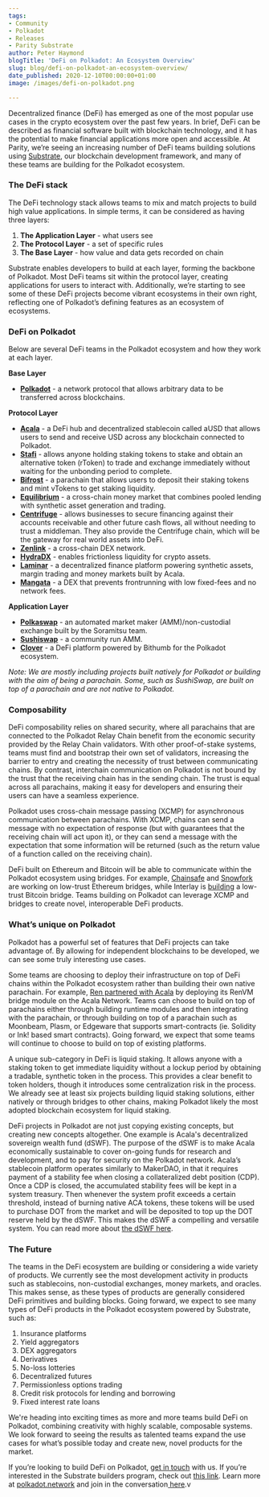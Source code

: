 ```yaml
---
tags:
- Community
- Polkadot
- Releases
- Parity Substrate
author: Peter Haymond
blogTitle: 'DeFi on Polkadot: An Ecosystem Overview'
slug: blog/defi-on-polkadot-an-ecosystem-overview/
date_published: 2020-12-10T00:00:00+01:00
image: /images/defi-on-polkadot.png

---
```

Decentralized finance (DeFi) has emerged as one of the most popular use cases in the crypto ecosystem over the past few years. In brief, DeFi can be described as financial software built with blockchain technology, and it has the potential to make financial applications more open and accessible. At Parity, we’re seeing an increasing number of DeFi teams building solutions using [Substrate](https://www.substrate.io/), our blockchain development framework, and many of these teams are building for the Polkadot ecosystem.

### The DeFi stack

The DeFi technology stack allows teams to mix and match projects to build high value applications. In simple terms, it can be considered as having three layers:

1. **The Application Layer** - what users see
2. **The Protocol Layer** - a set of specific rules
3. **The Base Layer** - how value and data gets recorded on chain

Substrate enables developers to build at each layer, forming the backbone of Polkadot. Most DeFi teams sit within the protocol layer, creating applications for users to interact with. Additionally, we’re starting to see some of these DeFi projects become vibrant ecosystems in their own right, reflecting one of Polkadot’s defining features as an ecosystem of ecosystems.

### DeFi on Polkadot

Below are several DeFi teams in the Polkadot ecosystem and how they work at each layer.

**Base Layer**

* [**Polkadot**](https://polkadot.network/) - a network protocol that allows arbitrary data to be transferred across blockchains.

**Protocol Layer**

* [**Acala**](https://acala.network/) - a DeFi hub and decentralized stablecoin called aUSD that allows users to send and receive USD across any blockchain connected to Polkadot.
* [**Stafi**](https://www.stafi.io/) - allows anyone holding staking tokens to stake and obtain an alternative token (rToken) to trade and exchange immediately without waiting for the unbonding period to complete.
* [**Bifrost**](https://bifrost.finance/) - a parachain that allows users to deposit their staking tokens and mint vTokens to get staking liquidity.
* [**Equilibrium**](https://equilibrium.io/en) - a cross-chain money market that combines pooled lending with synthetic asset generation and trading.
* [**Centrifuge**](https://centrifuge.io/) - allows businesses to secure financing against their accounts receivable and other future cash flows, all without needing to trust a middleman. They also provide the Centrifuge chain, which will be the gateway for real world assets into DeFi.
* [**Zenlink**](https://zenlink.pro/en/) - a cross-chain DEX network.
* [**HydraDX**](https://hydradx.io/) - enables frictionless liquidity for crypto assets.
* [**Laminar**](https://laminar.one/) - a decentralized finance platform powering synthetic assets, margin trading and money markets built by Acala.
* [**Mangata**](https://mangata.finance/) - a DEX that prevents frontrunning with low fixed-fees and no network fees.

**Application Layer**

* [**Polkaswap**](https://polkaswap.io/) - an automated market maker (AMM)/non-custodial exchange built by the Soramitsu team.
* [**Sushiswap**](https://forum.sushiswapclassic.org/t/moonbeam-sushiswap-proposal/375) - a community run AMM.
* [**Clover**](https://cointelegraph.com/news/exclusive-bithumb-set-to-launch-defi-platform-as-a-polkadot-parachain) - a DeFi platform powered by Bithumb for the Polkadot ecosystem.

_Note: We are mostly including projects built natively for Polkadot or building with the aim of being a parachain. Some, such as SushiSwap, are built on top of a parachain and are not native to Polkadot._

### Composability

DeFi composability relies on shared security, where all parachains that are connected to the Polkadot Relay Chain benefit from the economic security provided by the Relay Chain validators. With other proof-of-stake systems, teams must find and bootstrap their own set of validators, increasing the barrier to entry and creating the necessity of trust between communicating chains. By contrast, interchain communication on Polkadot is not bound by the trust that the receiving chain has in the sending chain. The trust is equal across all parachains, making it easy for developers and ensuring their users can have a seamless experience.

Polkadot uses cross-chain message passing (XCMP) for asynchronous communication between parachains. With XCMP, chains can send a message with no expectation of response (but with guarantees that the receiving chain will act upon it), or they can send a message with the expectation that some information will be returned (such as the return value of a function called on the receiving chain).

DeFi built on Ethereum and Bitcoin will be able to communicate within the Polkadot ecosystem using bridges. For example, [Chainsafe](https://medium.com/chainsafe-systems/chainsafe-building-chainbridge-49d51ff2e0a2) and [Snowfork](https://snowfork.substack.com/p/a-trustless-general-purpose-polkadot) are working on low-trust Ethereum bridges, while Interlay is [building](https://medium.com/interlay/interlay-receives-w3f-grant-to-build-trustless-btc-polkadot-bridge-c4bdb40173a3) a low-trust Bitcoin bridge. Teams building on Polkadot can leverage XCMP and bridges to create novel, interoperable DeFi products.

### What’s unique on Polkadot

Polkadot has a powerful set of features that DeFi projects can take advantage of. By allowing for independent blockchains to be developed, we can see some truly interesting use cases.

Some teams are choosing to deploy their infrastructure on top of DeFi chains within the Polkadot ecosystem rather than building their own native parachain. For example, [Ren partnered with Acala](https://medium.com/acalanetwork/bringing-btc-to-polkadot-acala-x-ren-e7959855d5aa) by deploying its RenVM bridge module on the Acala Network. Teams can choose to build on top of parachains either through building runtime modules and then integrating with the parachain, or through building on top of a parachain such as Moonbeam, Plasm, or Edgeware that supports smart-contracts (ie. Solidity or Ink! based smart contracts). Going forward, we expect that some teams will continue to choose to build on top of existing platforms.

A unique sub-category in DeFi is liquid staking. It allows anyone with a staking token to get immediate liquidity without a lockup period by obtaining a tradable, synthetic token in the process. This provides a clear benefit to token holders, though it introduces some centralization risk in the process. We already see at least six projects building liquid staking solutions, either natively or through bridges to other chains, making Polkadot likely the most adopted blockchain ecosystem for liquid staking.

DeFi projects in Polkadot are not just copying existing concepts, but creating new concepts altogether. One example is Acala's decentralized sovereign wealth fund (dSWF). The purpose of the dSWF is to make Acala economically sustainable to cover on-going funds for research and development, and to pay for security on the Polkadot network. Acala’s stablecoin platform operates similarly to MakerDAO, in that it requires payment of a stability fee when closing a collateralized debt position (CDP). Once a CDP is closed, the accumulated stability fees will be kept in a system treasury. Then whenever the system profit exceeds a certain threshold, instead of burning native ACA tokens, these tokens will be used to purchase DOT from the market and will be deposited to top up the DOT reserve held by the dSWF. This makes the dSWF a compelling and versatile system. You can read more about [the dSWF here](https://medium.com/acalanetwork/acalas-decentralized-sovereign-wealth-fund-a-next-gen-dao-unforkable-aum-80f8c23d8f27).

### The Future

The teams in the DeFi ecosystem are building or considering a wide variety of products. We currently see the most development activity in products such as stablecoins, non-custodial exchanges, money markets, and oracles. This makes sense, as these types of products are generally considered DeFi primitives and building blocks. Going forward, we expect to see many types of DeFi products in the Polkadot ecosystem powered by Substrate, such as:

1. Insurance platforms
2. Yield aggregators
3. DEX aggregators
4. Derivatives
5. No-loss lotteries
6. Decentralized futures
7. Permissionless options trading
8. Credit risk protocols for lending and borrowing
9. Fixed interest rate loans

We're heading into exciting times as more and more teams build DeFi on Polkadot, combining creativity with highly scalable, composable systems. We look forward to seeing the results as talented teams expand the use cases for what’s possible today and create new, novel products for the market.  
  
If you’re looking to build DeFi on Polkadot, [get in touch](https://info.polkadot.network/contact) with us. If you’re interested in the Substrate builders program, check out [this link](https://www.substrate.io/builders-program/). Learn more at [polkadot.network](https://polkadot.network/) and join in the conversation[ here](https://wiki.polkadot.network/docs/en/community).v